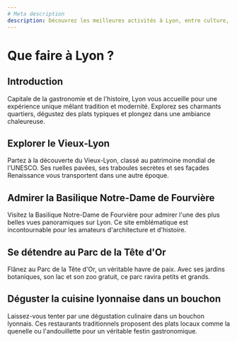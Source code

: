 ```yaml
---
# Meta description
description: Découvrez les meilleures activités à Lyon, entre culture, gastronomie et patrimoine exceptionnel.
---
```


# Que faire à Lyon ?

## Introduction

Capitale de la gastronomie et de l'histoire, Lyon vous accueille pour une expérience unique mêlant tradition et modernité. Explorez ses charmants quartiers, dégustez des plats typiques et plongez dans une ambiance chaleureuse.

## Explorer le Vieux-Lyon

Partez à la découverte du Vieux-Lyon, classé au patrimoine mondial de l'UNESCO. Ses ruelles pavées, ses traboules secrètes et ses façades Renaissance vous transportent dans une autre époque.

## Admirer la Basilique Notre-Dame de Fourvière

Visitez la Basilique Notre-Dame de Fourvière pour admirer l'une des plus belles vues panoramiques sur Lyon. Ce site emblématique est incontournable pour les amateurs d'architecture et d'histoire.

<PromotionSection />

## Se détendre au Parc de la Tête d'Or

Flânez au Parc de la Tête d'Or, un véritable havre de paix. Avec ses jardins botaniques, son lac et son zoo gratuit, ce parc ravira petits et grands.

## Déguster la cuisine lyonnaise dans un bouchon

Laissez-vous tenter par une dégustation culinaire dans un bouchon lyonnais. Ces restaurants traditionnels proposent des plats locaux comme la quenelle ou l'andouillette pour un véritable festin gastronomique.
